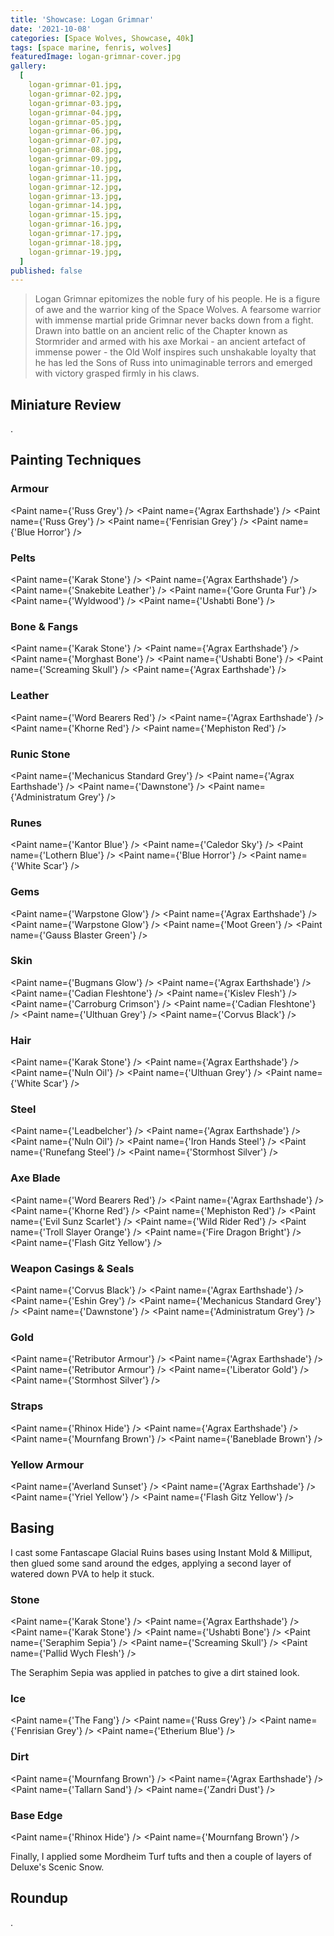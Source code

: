 ```yaml
---
title: 'Showcase: Logan Grimnar'
date: '2021-10-08'
categories: [Space Wolves, Showcase, 40k]
tags: [space marine, fenris, wolves]
featuredImage: logan-grimnar-cover.jpg
gallery:
  [
    logan-grimnar-01.jpg,
    logan-grimnar-02.jpg,
    logan-grimnar-03.jpg,
    logan-grimnar-04.jpg,
    logan-grimnar-05.jpg,
    logan-grimnar-06.jpg,
    logan-grimnar-07.jpg,
    logan-grimnar-08.jpg,
    logan-grimnar-09.jpg,
    logan-grimnar-10.jpg,
    logan-grimnar-11.jpg,
    logan-grimnar-12.jpg,
    logan-grimnar-13.jpg,
    logan-grimnar-14.jpg,
    logan-grimnar-15.jpg,
    logan-grimnar-16.jpg,
    logan-grimnar-17.jpg,
    logan-grimnar-18.jpg,
    logan-grimnar-19.jpg,
  ]
published: false
---
```


> Logan Grimnar epitomizes the noble fury of his people. He is a figure of awe and the warrior king of the Space Wolves.
> A fearsome warrior with immense martial pride Grimnar never backs down from a fight. Drawn into battle on an ancient
> relic of the Chapter known as Stormrider and armed with his axe Morkai - an ancient artefact of immense power - the
> Old Wolf inspires such unshakable loyalty that he has led the Sons of Russ into unimaginable terrors and emerged
> with victory grasped firmly in his claws.

## Miniature Review

.

## Painting Techniques

### Armour
<Paint name={'Russ Grey'} />
<Paint name={'Agrax Earthshade'} />
<Paint name={'Russ Grey'} />
<Paint name={'Fenrisian Grey'} />
<Paint name={'Blue Horror'} />

### Pelts
<Paint name={'Karak Stone'} />
<Paint name={'Agrax Earthshade'} />
<Paint name={'Snakebite Leather'} />
<Paint name={'Gore Grunta Fur'} />
<Paint name={'Wyldwood'} />
<Paint name={'Ushabti Bone'} />

### Bone & Fangs
<Paint name={'Karak Stone'} />
<Paint name={'Agrax Earthshade'} />
<Paint name={'Morghast Bone'} />
<Paint name={'Ushabti Bone'} />
<Paint name={'Screaming Skull'} />
<Paint name={'Agrax Earthshade'} />

### Leather
<Paint name={'Word Bearers Red'} />
<Paint name={'Agrax Earthshade'} />
<Paint name={'Khorne Red'} />
<Paint name={'Mephiston Red'} />

### Runic Stone
<Paint name={'Mechanicus Standard Grey'} />
<Paint name={'Agrax Earthshade'} />
<Paint name={'Dawnstone'} />
<Paint name={'Administratum Grey'} />

### Runes
<Paint name={'Kantor Blue'} />
<Paint name={'Caledor Sky'} />
<Paint name={'Lothern Blue'} />
<Paint name={'Blue Horror'} />
<Paint name={'White Scar'} />

### Gems
<Paint name={'Warpstone Glow'} />
<Paint name={'Agrax Earthshade'} />
<Paint name={'Warpstone Glow'} />
<Paint name={'Moot Green'} />
<Paint name={'Gauss Blaster Green'} />

### Skin
<Paint name={'Bugmans Glow'} />
<Paint name={'Agrax Earthshade'} />
<Paint name={'Cadian Fleshtone'} />
<Paint name={'Kislev Flesh'} />
<Paint name={'Carroburg Crimson'} />
<Paint name={'Cadian Fleshtone'} />
<Paint name={'Ulthuan Grey'} />
<Paint name={'Corvus Black'} />

### Hair
<Paint name={'Karak Stone'} />
<Paint name={'Agrax Earthshade'} />
<Paint name={'Nuln Oil'} />
<Paint name={'Ulthuan Grey'} />
<Paint name={'White Scar'} />

### Steel
<Paint name={'Leadbelcher'} />
<Paint name={'Agrax Earthshade'} />
<Paint name={'Nuln Oil'} />
<Paint name={'Iron Hands Steel'} />
<Paint name={'Runefang Steel'} />
<Paint name={'Stormhost Silver'} />

### Axe Blade
<Paint name={'Word Bearers Red'} />
<Paint name={'Agrax Earthshade'} />
<Paint name={'Khorne Red'} />
<Paint name={'Mephiston Red'} />
<Paint name={'Evil Sunz Scarlet'} />
<Paint name={'Wild Rider Red'} />
<Paint name={'Troll Slayer Orange'} />
<Paint name={'Fire Dragon Bright'} />
<Paint name={'Flash Gitz Yellow'} />

### Weapon Casings & Seals
<Paint name={'Corvus Black'} />
<Paint name={'Agrax Earthshade'} />
<Paint name={'Eshin Grey'} />
<Paint name={'Mechanicus Standard Grey'} />
<Paint name={'Dawnstone'} />
<Paint name={'Administratum Grey'} />

### Gold
<Paint name={'Retributor Armour'} />
<Paint name={'Agrax Earthshade'} />
<Paint name={'Retributor Armour'} />
<Paint name={'Liberator Gold'} />
<Paint name={'Stormhost Silver'} />

### Straps
<Paint name={'Rhinox Hide'} />
<Paint name={'Agrax Earthshade'} />
<Paint name={'Mournfang Brown'} />
<Paint name={'Baneblade Brown'} />

### Yellow Armour
<Paint name={'Averland Sunset'} />
<Paint name={'Agrax Earthshade'} />
<Paint name={'Yriel Yellow'} />
<Paint name={'Flash Gitz Yellow'} />

## Basing

I cast some Fantascape Glacial Ruins bases using Instant Mold & Milliput, then glued some sand around the edges,
applying a second layer of watered down PVA to help it stuck.

### Stone
<Paint name={'Karak Stone'} />
<Paint name={'Agrax Earthshade'} />
<Paint name={'Karak Stone'} />
<Paint name={'Ushabti Bone'} />
<Paint name={'Seraphim Sepia'} />
<Paint name={'Screaming Skull'} />
<Paint name={'Pallid Wych Flesh'} />

The Seraphim Sepia was applied in patches to give a dirt stained look.

### Ice
<Paint name={'The Fang'} />
<Paint name={'Russ Grey'} />
<Paint name={'Fenrisian Grey'} />
<Paint name={'Etherium Blue'} />

### Dirt
<Paint name={'Mournfang Brown'} />
<Paint name={'Agrax Earthshade'} />
<Paint name={'Tallarn Sand'} />
<Paint name={'Zandri Dust'} />

### Base Edge
<Paint name={'Rhinox Hide'} />
<Paint name={'Mournfang Brown'} />

Finally, I applied some Mordheim Turf tufts and then a couple of layers of Deluxe's Scenic Snow.

## Roundup

.